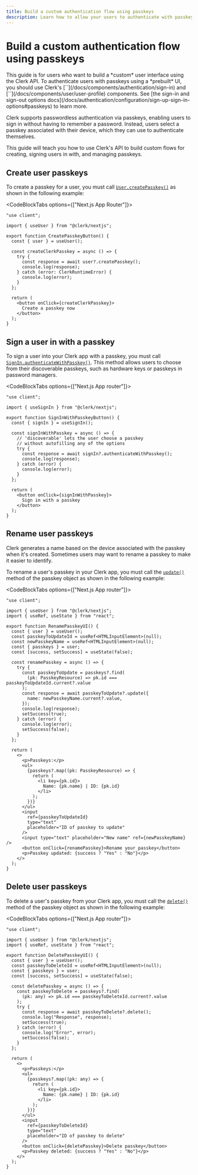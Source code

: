 ```yaml
---
title: Build a custom authentication flow using passkeys
description: Learn how to allow your users to authenticate with passkeys with Clerk.
---
```


# Build a custom authentication flow using passkeys

<Callout type="warning">
This guide is for users who want to build a *custom* user interface using the Clerk API. To authenticate users with passkeys using a *prebuilt* UI, you should use Clerk's [`<SignIn />`](/docs/components/authentication/sign-in) and [`<UserProfile />`](/docs/components/user/user-profile) components. See [the sign-in and sign-out options docs](/docs/authentication/configuration/sign-up-sign-in-options#passkeys) to learn more.
</Callout>

Clerk supports passwordless authentication via passkeys, enabling users to sign in without having to remember a password. Instead, users select a passkey associated with their device, which they can use to authenticate themselves.

This guide will teach you how to use Clerk's API to build custom flows for creating, signing users in with, and managing passkeys.

## Create user passkeys

To create a passkey for a user, you must call [`User.createPasskey()`](/docs/references/javascript/user/user#create-passkey) as shown in the following example:

<CodeBlockTabs options={["Next.js App Router"]}>
```tsx filename="app/components/CustomCreatePasskeysButton.tsx"
"use client";

import { useUser } from "@clerk/nextjs";

export function CreatePasskeyButton() {
  const { user } = useUser();

  const createClerkPasskey = async () => {
    try {
      const response = await user?.createPasskey();
      console.log(response);
    } catch (error: ClerkRuntimeError) {
      console.log(error);
    }
  };

  return (
    <button onClick={createClerkPasskey}>
      Create a passkey now
    </button>
  );
}
```
</CodeBlockTabs>

## Sign a user in with a passkey

To sign a user into your Clerk app with a passkey, you must call [`SignIn.authenticateWithPasskey()`](/docs/references/javascript/sign-in/authenticate-with#authenticate-with-passkey). This method allows users to choose from their discoverable passkeys, such as hardware keys or passkeys in password managers.

<CodeBlockTabs options={["Next.js App router"]}>
```tsx filename="components/SignInWithPasskeyButton.tsx"
"use client";

import { useSignIn } from "@clerk/nextjs";

export function SignInWithPasskeyButton() {
  const { signIn } = useSignIn();

  const signInWithPasskey = async () => {
    // 'discoverable' lets the user choose a passkey
    // without autofilling any of the options
    try {
      const response = await signIn?.authenticateWithPasskey();
      console.log(response);
    } catch (error) {
      console.log(error);
    }
  };

  return (
    <button onClick={signInWithPasskey}>
      Sign in with a passkey
    </button>
  );
}
```
</CodeBlockTabs>

## Rename user passkeys

Clerk generates a name based on the device associated with the passkey when it's created. Sometimes users may want to rename a passkey to make it easier to identify.

To rename a user's passkey in your Clerk app, you must call the [`update()`](/docs/references/javascript/types/passkey-resource#update) method of the passkey object as shown in the following example: 

<CodeBlockTabs options={["Next.js App router"]}>

```tsx filename="components/RenamePasskeyUI.tsx"
"use client";

import { useUser } from "@clerk/nextjs";
import { useRef, useState } from "react";

export function RenamePasskeyUI() {
  const { user } = useUser();
  const passkeyToUpdateId = useRef<HTMLInputElement>(null);
  const newPasskeyName = useRef<HTMLInputElement>(null);
  const { passkeys } = user;
  const [success, setSuccess] = useState(false);

  const renamePasskey = async () => {
    try {
      const passkeyToUpdate = passkeys?.find(
        (pk: PasskeyResource) => pk.id === passkeyToUpdateId.current?.value
      );
      const response = await passkeyToUpdate?.update({
        name: newPasskeyName.current?.value,
      });
      console.log(response);
      setSuccess(true);
    } catch (error) {
      console.log(error);
      setSuccess(false);
    }
  };

  return (
    <>
      <p>Passkeys:</p>
      <ul>
        {passkeys?.map((pk: PasskeyResource) => {
          return (
            <li key={pk.id}>
              Name: {pk.name} | ID: {pk.id}
            </li>
          );
        })}
      </ul>
      <input 
        ref={passkeyToUpdateId}
        type="text"
        placeholder="ID of passkey to update"
      />
      <input type="text" placeholder="New name" ref={newPasskeyName} />
      <button onClick={renamePasskey}>Rename your passkey</button>
      <p>Passkey updated: {success ? "Yes" : "No"}</p>
    </>
  );
}
```
</CodeBlockTabs>

## Delete user passkeys

To delete a user's passkey from your Clerk app, you must call the [`delete()`](/docs/references/javascript/types/passkey-resource#delete) method of the passkey object as shown in the following example: 

<CodeBlockTabs options={["Next.js App router"]}>
```tsx filename="components/DeletePasskeyUI.tsx"
"use client";

import { useUser } from "@clerk/nextjs";
import { useRef, useState } from "react";

export function DeletePasskeyUI() {
  const { user } = useUser();
  const passkeyToDeleteId = useRef<HTMLInputElement>(null);
  const { passkeys } = user;
  const [success, setSuccess] = useState(false);

  const deletePasskey = async () => {
    const passkeyToDelete = passkeys?.find(
      (pk: any) => pk.id === passkeyToDeleteId.current?.value
    );
    try {
      const response = await passkeyToDelete?.delete();
      console.log("Response", response);
      setSuccess(true);
    } catch (error) {
      console.log("Error", error);
      setSuccess(false);
    }
  };

  return (
    <>
      <p>Passkeys:</p>
      <ul>
        {passkeys?.map((pk: any) => {
          return (
            <li key={pk.id}>
              Name: {pk.name} | ID: {pk.id}
            </li>
          );
        })}
      </ul>
      <input
        ref={passkeyToDeleteId}
        type="text"
        placeholder="ID of passkey to delete"
      />
      <button onClick={deletePasskey}>Delete passkey</button>
      <p>Passkey deleted: {success ? "Yes" : "No"}</p>
    </>
  );
}
```
</CodeBlockTabs>
